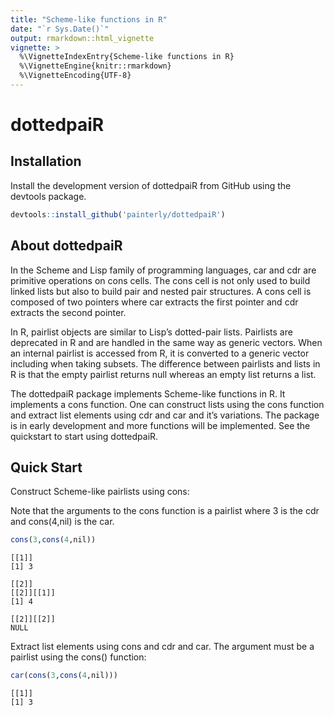 ```yaml
---
title: "Scheme-like functions in R"
date: "`r Sys.Date()`"
output: rmarkdown::html_vignette
vignette: >
  %\VignetteIndexEntry{Scheme-like functions in R}
  %\VignetteEngine{knitr::rmarkdown}
  %\VignetteEncoding{UTF-8}
---
```


# dottedpaiR

## Installation

Install the development version of dottedpaiR from GitHub using the devtools package.

```r
devtools::install_github('painterly/dottedpaiR')
```

## About dottedpaiR

In the Scheme and Lisp family of programming languages, car and cdr are primitive operations on cons cells. The cons cell is not only used to build linked lists but also to build pair and nested pair structures. A cons cell is composed of two pointers where car extracts the first pointer and cdr extracts the second pointer.

In R, pairlist objects are similar to Lisp’s dotted-pair lists. Pairlists are deprecated in R and are handled in the same way as generic vectors. When an internal pairlist is accessed from R, it is converted to a generic vector including when taking subsets. The difference between pairlists and lists in R is that the empty pairlist returns null whereas an empty list returns a list.

The dottedpaiR package implements Scheme-like functions in R. It implements a cons function. One can construct lists using the cons function and extract list elements using cdr and car and it's variations. The package is in early development and more functions will be implemented. See the quickstart to start using dottedpaiR.

## Quick Start

Construct Scheme-like pairlists using cons:

Note that the arguments to the cons function is a pairlist where 3 is the cdr and cons(4,nil) is the car.

```r
cons(3,cons(4,nil))
```
```
[[1]]
[1] 3

[[2]]
[[2]][[1]]
[1] 4

[[2]][[2]]
NULL
```

Extract list elements using cons and cdr and car. The argument must be a pairlist using the cons() function:

```r
car(cons(3,cons(4,nil)))
```
```
[[1]]
[1] 3
```
